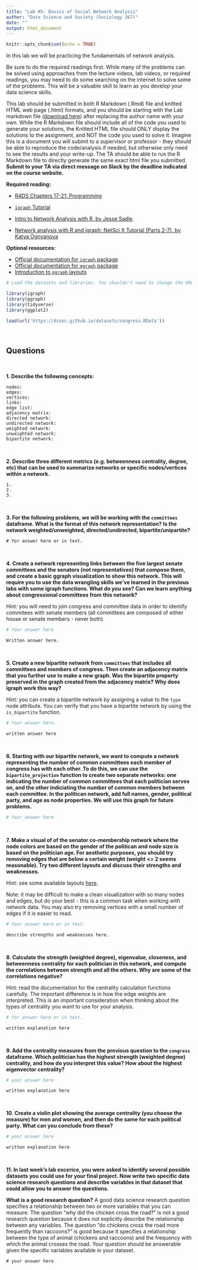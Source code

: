 ```yaml
---
title: "Lab #5: Basics of Social Network Analysis"
author: "Data Science and Society (Sociology 367)"
date: ""
output: html_document
---
```


```r
knitr::opts_chunk$set(echo = TRUE)
```

In this lab we will be practicing the fundamentals of network analysis. 

Be sure to do the required readings first. While many of the problems can be solved using approaches from the lecture videos, lab videos, or required readings, you may need to do some searching on the internet to solve some of the problems. This will be a valuable skill to learn as you develop your data science skills.

This lab should be submitted in both R Markdown (.Rmd) file and knitted HTML web page (.html) formats, and you should be starting with the Lab markdown file ([download here](/assignments/Lab_5.Rmd)) after replacing the author name with your own. While the R Markdown file should include all of the code you used to generate your solutions, the Knitted HTML file should ONLY display the solutions to the assignment, and NOT the code you used to solve it. Imagine this is a document you will submit to a supervisor or professor - they should be able to reproduce the code/analysis if needed, but otherwise only need to see the results and your write-up. The TA should be able to run the R Markdown file to directly generate the same exact html file you submitted. **Submit to your TA via direct message on Slack by the deadline indicated on the course website.**

**Required reading:** 

* [R4DS Chapters 17-21: Programming](https://r4ds.had.co.nz/program-intro.html)

* [`igraph` Tutorial](https://igraph.org/python/doc/tutorial/tutorial.html)
* [Intro to Network Analysis with R, by Jesse Sadle](https://www.jessesadler.com/post/network-analysis-with-r/). 
* [Network analysis with R and igraph: NetSci X Tutorial (Parts 2-7), by 
Katya Ognyanova](https://kateto.net/networks-r-igraph)


**Optional resources:**

* [Official documentation for `igraph` package](https://igraph.org/r/doc/)
* [Official documentation for `ggraph` package](https://cran.r-project.org/web/packages/ggraph/ggraph.pdf)
* [Introduction to `ggraph` layouts](https://www.data-imaginist.com/2017/ggraph-introduction-layouts/)


```r
# Load the datasets and libraries. You shouldn't need to change the URL in the `load` function.

library(igraph)
library(ggraph)
library(tidyverse)
library(ggplot2)

load(url('https://dssoc.github.io/datasets/congress.RData'))
```
<br/>

## Questions
<br>

**1. Describe the following concepts:**

```
nodes: 
edges: 
vertices:
links: 
edge list: 
adjacency matrix: 
directed network: 
undirected network: 
weighted network: 
unweighted network: 
bipartite network: 
```
<br/>

**2. Describe three different metrics (e.g. betweenness centrality, degree, etc) that can be used to summarize networks or specific nodes/vertices within a network.**
```
1. 
2. 
3. 
```
<br/>

**3. For the following problems, we will be working with the `committees` dataframe. What is the format of this network representation? Is the network weighted/unweighted, directed/undirected, bipartite/unipartite?**
```
# Yor answer here or in text.
```
<br/>

**4. Create a network representing links between the five largest senate committees and the senators (not representatives) that compose them, and create a basic ggraph visualization to show this network. This will require you to use the data wrangling skills we've learned in the previous labs with some igraph functions. What do you see? Can we learn anything about congressional committees from this network?**

Hint: you will need to join congress and committee data in order to identify commitees with senate members (all committees are composed of either house or senate members - never both).
```r
# Your answer here
```
```
Written answer here.
```
<br/>


**5. Create a new bipartite network from `committees` that includes all committees and members of congress. Then create an adjacency matrix that you further use to make a new graph. Was the bipartite property preserved in the graph created from the adjacency matrix? Why does igraph work this way?**

Hint: you can create a bipartite network by assigning a value to the `type` node attribute. You can verify that you have a bipartite network by using the `is_bipartite` function.
```r
# Your answer here.
```
```
written answer here
```
<br/>


**6. Starting with our bipartite network, we want to compute a network representing the number of common committees each member of congress has with each other. To do this, we can use the `bipartite_projection` function to create two separate networks: one indicating the number of common committees that each politician serves on, and the other indiciating the number of common members between each committee. In the politican network, add full names, gender, political party, and age as node properties. We will use this graph for future problems.**
```r
# Your answer here
```
<br/>


**7. Make a visual of of the senator co-membership network where the node colors are based on the gender of the politican and node size is based on the politician age. For aesthetic purposes, you should try removing edges that are below a certain weight (weight <= 2 seems reasonable). Try two different layouts and discuss their strengths and weaknesses.**

Hint: see some available layouts [here](https://www.data-imaginist.com/2017/ggraph-introduction-layouts/).

Note: it may be difficult to make a clean visualization with so many nodes and edges, but do your best - this is a common task when working with network data. You may also try removing vertices with a small number of edges if it is easier to read.
```r
# Your answer here or in text.
```
```
describe strengths and weaknesses here.
```
<br/>

**8. Calculate the strength (weighted degree), eigenvalue, closeness, and betweenness centrality for each politician in this network, and compute the correlations between strength and all the others. Why are some of the correlations negative?**

Hint: read the documentation for the centrality calculation functions carefully. The important difference is in how the edge weights are interpreted. This is an important consideration when thinking about the types of centrality you want to use for your analysis.
```r
# Yor answer here or in text.
```
```
written explanation here
```
<br/>


**9. Add the centrality measures from the previous question to the `congress` dataframe. Which politician has the highest strength (weighted degree) centrality, and how do you interpret this value? How about the highest eigenvector centrality?**
```r
# your answer here
```
```
written explanation here
```
<br/>

**10. Create a violin plot showing the average centrality (you choose the measure) for men and women, and then do the same for each political party. What can you conclude from these?**
```r
# your answer here
```
```
written explanation here
```
<br/>

**11. In last week's lab excerice, you were asked to identify several possible datasets you could use for your final project. Now write two specific data science research questions and describe variables in that dataset that could allow you to answer the questions.**

**What is a good research question?** A good data science research question specifies a relationship between two or more variables that you can measure. The question "why did the chicken cross the road?" is not a good research question because it does not explicitly describe the relationship between any variables. The question "do chickens cross the road more frequently than raccoons?" is good because it specifies a relationship between the type of animal (chickens and raccoons) and the frequency with which the animal crosses the road. Your question should be answerable given the specific variables available in your dataset.
```
# your answer here
```


